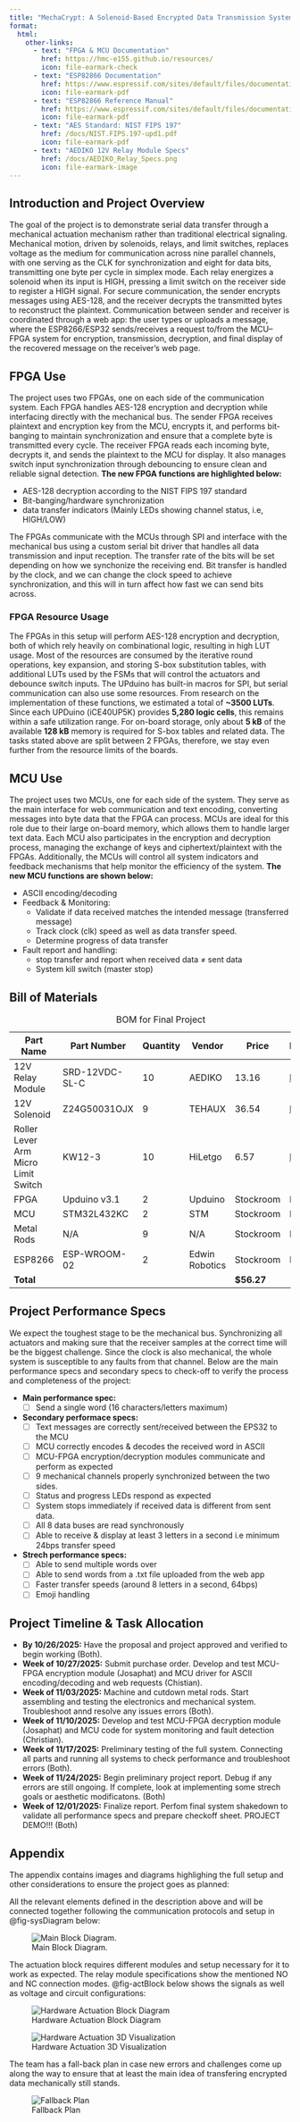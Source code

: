 ```yaml
---
title: "MechaCrypt: A Solenoid-Based Encrypted Data Transmission System"
format:
  html:
    other-links: 
      - text: "FPGA & MCU Documentation"
        href: https://hmc-e155.github.io/resources/
        icon: file-earmark-check  
      - text: "ESP82866 Documentation"
        href: https://www.espressif.com/sites/default/files/documentation/0a-esp8266ex_datasheet_en.pdf
        icon: file-earmark-pdf  
      - text: "ESP82866 Reference Manual"
        href: https://www.espressif.com/sites/default/files/documentation/esp8266-technical_reference_en.pdf
        icon: file-earmark-pdf  
      - text: "AES Standard: NIST FIPS 197"
        href: /docs/NIST.FIPS.197-upd1.pdf
        icon: file-earmark-pdf  
      - text: "AEDIKO 12V Relay Module Specs"
        href: /docs/AEDIKO_Relay_Specs.png
        icon: file-earmark-image  
---
```

## Introduction and Project Overview

The goal of the project is to demonstrate serial data transfer through a mechanical actuation mechanism rather than traditional electrical signaling. Mechanical motion, driven by solenoids, relays, and limit switches, replaces voltage as the medium for communication across nine parallel channels, with one serving as the CLK for synchronization and eight for data bits, transmitting one byte per cycle in simplex mode. Each relay energizes a solenoid when its input is HIGH, pressing a limit switch on the receiver side to register a HIGH signal. For secure communication, the sender encrypts messages using AES-128, and the receiver decrypts the transmitted bytes to reconstruct the plaintext. Communication between sender and receiver is coordinated through a web app: the user types or uploads a message, where the ESP8266/ESP32 sends/receives a request to/from the MCU–FPGA system for encryption, transmission, decryption, and final display of the recovered message on the receiver’s web page.

## FPGA Use

The project uses two FPGAs, one on each side of the communication system. Each FPGA handles AES-128 encryption and decryption while interfacing directly with the mechanical bus. The sender FPGA receives plaintext and encryption key from the MCU, encrypts it, and performs bit-banging to maintain synchronization and ensure that a complete byte is transmitted every cycle. The receiver FPGA reads each incoming byte, decrypts it, and sends the plaintext to the MCU for display. It also manages switch input synchronization through debouncing to ensure clean and reliable signal detection. **The new FPGA functions are highlighted below:**

- AES-128 decryption according to the NIST FIPS 197 standard
- Bit-banging/hardware synchronization
- data transfer indicators (Mainly LEDs showing channel status, i.e, HIGH/LOW)

The FPGAs communicate with the MCUs through SPI and interface with the mechanical bus using a custom serial bit driver that handles all data transmission and input reception. The transfer rate of the bits will be set depending on how we synchonize the receiving end. Bit transfer is handled by the clock, and we can change the clock speed to achieve synchronization, and this will in turn affect how fast we can send bits across.

### FPGA Resource Usage

The FPGAs in this setup will perform AES-128 encryption and decryption, both of which rely heavily on combinational logic, resulting in high LUT usage. Most of the resources are consumed by the iterative round operations, key expansion, and storing S-box substitution tables, with additional LUTs used by the FSMs that will control the actuators and debounce switch inputs. The UPduino has built-in macros for SPI, but serial communication can also use some resources.  From research on the implementation of these functions, we estimated a total of **~3500 LUTs**. Since each UPDuino (iCE40UP5K) provides **5,280 logic cells**, this remains within a safe utilization range. For on-board storage, only about **5 kB** of the available **128 kB** memory is required for S-box tables and related data. The tasks stated above are split between 2 FPGAs, therefore, we stay even further from the resource limits of the boards.

## MCU Use

The project uses two MCUs, one for each side of the system. They serve as the main interface for web communication and text encoding, converting messages into byte data that the FPGA can process. MCUs are ideal for this role due to their large on-board memory, which allows them to handle larger text data. Each MCU also participates in the encryption and decryption process, managing the exchange of keys and ciphertext/plaintext with the FPGAs. Additionally, the MCUs will control all system indicators and feedback mechanisms that help monitor the efficiency of the system. **The new MCU functions are shown below:**

- ASCII encoding/decoding
- Feedback & Monitoring:
    - Validate if data received matches the intended message (transferred message)
    - Track clock (clk) speed as well as data transfer speed.
    - Determine progress of data transfer
- Fault report and handling:
    - stop transfer and report when received data ≠ sent data
    - System kill switch (master stop)

## Bill of Materials

| Part Name                           | Part Number         | Quantity  | Vendor         | Price     | Link                                                                                            |
|-------------------------------------|---------------------|-----------|----------------|-----------|-------------------------------------------------------------------------------------------------|
| 12V Relay Module                    | SRD-12VDC-SL-C      | 10        | AEDIKO         | 13.16     | [Link](https://www.amazon.com/dp/B0972R8QZS/ref=twister_B0B8HF14T2?_encoding=UTF8&th=1)         |
| 12V Solenoid                        | Z24G50031OJX        | 9         | TEHAUX         | 36.54     | [Link](https://www.amazon.com/dp/B0BRYJS7HD?psc=1&ref_=cm_sw_r_cp_ud_ct_1PBFRK1N28CPX9EH90QX_1) |
| Roller Lever Arm Micro Limit Switch | KW12-3              | 10        | HiLetgo        | 6.57      | [Link](https://www.amazon.com/dp/B07X142VGC?psc=1&ref_=cm_sw_r_cp_ud_ct_1PBFRK1N28CPX9EH90QX_2) |
| FPGA                                | Upduino v3.1        | 2         | Upduino        | Stockroom | N/A                                                                                             |
| MCU                                 | STM32L432KC         | 2         | STM            | Stockroom | N/A                                                                                             |
| Metal Rods                          | N/A                 | 9         | N/A            | Stockroom | N/A                                                                                             |
| ESP8266                             | ESP-WROOM-02        | 2         | Edwin Robotics | Stockroom | N/A                                                                                             |
| **Total**                           |                     |           |                | **$56.27**|                                                                                                 |

: BOM for Final Project

## Project Performance Specs

We expect the toughest stage to be the mechanical bus. Synchronizing all actuators and making sure that the receiver samples at the correct time will be the biggest challenge. Since the clock is also mechanical, the whole system is susceptible to any faults from that channel. Below are the main performance specs and secondary specs to check-off to verify the process and completeness of the project:

- **Main performance spec:** 
    - [ ] Send a single word (16 characters/letters maximum)
- **Secondary performace specs:**
    - [ ] Text messages are correctly sent/received between the EPS32 to the MCU
    - [ ] MCU correctly encodes & decodes the received word in ASCII 
    - [ ] MCU-FPGA encryption/decryption modules communicate and perform as expected
    - [ ] 9 mechanical channels properly synchronized between the two sides.
    - [ ] Status and progress LEDs respond as expected
    - [ ] System stops immediately if received data is different from sent data.
    - [ ] All 8 data buses are read synchronously
    - [ ] Able to receive & display at least 3 letters in a second i.e minimum 24bps transfer speed  
- **Strech performance specs:**
    - [ ] Able to send multiple words over
    - [ ] Able to send words from a .txt file uploaded from the web app
    - [ ] Faster transfer speeds (around 8 letters in a second, 64bps)
    - [ ] Emoji handling

## Project Timeline & Task Allocation

- **By 10/26/2025:** Have the proposal and project approved and verified to begin working (Both).
- **Week of 10/27/2025:** Submit purchase order. Develop and test MCU-FPGA encryption module (Josaphat) and MCU driver for ASCII encoding/decoding and web requests (Chistian).
- **Week of 11/03/2025:** Machine and cutdown metal rods. Start assembling and testing the electronics and mechanical system. Troubleshoot annd resolve any issues errors (Both).
- **Week of 11/10/2025:** Develop and test MCU-FPGA decryption module (Josaphat) and MCU code for system monitoring and fault detection (Christian).
- **Week of 11/17/2025:** Preliminary testing of the full system. Connecting all parts and running all systems to check performance and troubleshoot errors (Both).
- **Week of 11/24/2025:** Begin preliminary project report. Debug if any errors are still ongoing. If complete, look at implementing some strech goals or aesthetic modificatons. (Both)
- **Week of 12/01/2025:** Finalize report. Perfom final system shakedown to validate all performance specs and prepare checkoff sheet. PROJECT DEMO!!! (Both)

## Appendix

The appendix contains images and diagrams highlighing the full setup and other considerations to ensure the project goes as planned:

All the relevant elements defined in the description above and will be connected together following the communication protocols and setup in @fig-sysDiagram below:

![Main Block Diagram.](docs/topBlockDiagram.png){#fig-sysDiagram .lightbox}

The actuation block requires different modules and setup necessary for it to work as expected. The relay module specifications show the mentioned NO and NC connection modes. @fig-actBlock below shows the signals as well as voltage and circuit configurations:

![Hardware Actuation Block Diagram](docs/actuationBlock.png){#fig-actBlock .lightbox}

![Hardware Actuation 3D Visualization](docs/actuationCircuit.png){#fig-actDiagram}

The team has a fall-back plan in case new errors and challenges come up along the way to ensure that at least the main idea of transfering encrypted data mechanically still stands.

![Fallback Plan](docs/contingency.png){#fig-fallback}






